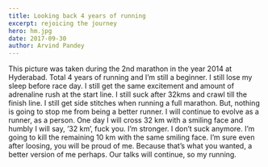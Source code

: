 ```yaml
---
title: Looking back 4 years of running
excerpt: rejoicing the journey
hero: hm.jpg
date: 2017-09-30
author: Arvind Pandey
---
```

This picture was taken during the 2nd marathon in the year 2014 at Hyderabad. Total 4 years of running and I’m still a beginner. I still lose my sleep before race day. I still get the same excitement and amount of adrenaline rush at the start line. I still suck after 32kms and crawl till the finish line. I still get side stitches when running a full marathon. But, nothing is going to stop me from being a better runner. I will continue to evolve as a runner, as a person. One day I will cross 32 km with a smiling face and humbly I will say, ’32 km’, fuck you. I’m stronger. I don’t suck anymore. I’m going to kill the remaining 10 km with the same smiling face. I’m sure even after loosing, you will be proud of me. Because that’s what you wanted, a better version of me perhaps. Our talks will continue, so my running.